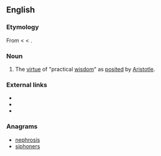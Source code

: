 {{wikipedia}}
==English==

===Etymology===
From {{etyl|grc}} {{term|lang=grc|φρόνησις||practical wisdom}} < {{term|lang=grc|φρονεῖν|tr=phronein||to think}} < {{term|lang=grc|φρήν|tr=phrēn||mind}}.

===Noun===
{{en-noun|-}}

# {{philosophy}} The [[virtue]] of "practical [[wisdom]]" as [[posited]] by [[Aristotle]].

===External links===
* {{R:Webster 1913}}
* {{R:Century 1911}}
* {{R:OneLook}}

===Anagrams===
* [[nephrosis#English|nephrosis]]
* [[siphoners#English|siphoners]]